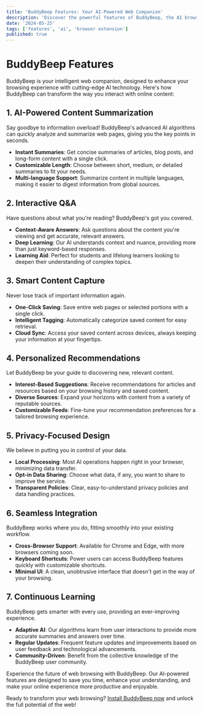 ```yaml
---
title: 'BuddyBeep Features: Your AI-Powered Web Companion'
description: 'Discover the powerful features of BuddyBeep, the AI browser extension that revolutionizes your web browsing experience.'
date: '2024-05-25'
tags: ['features', 'ai', 'browser extension']
published: true
---
```


# BuddyBeep Features

BuddyBeep is your intelligent web companion, designed to enhance your browsing experience with cutting-edge AI technology. Here's how BuddyBeep can transform the way you interact with online content:

## 1. AI-Powered Content Summarization

Say goodbye to information overload! BuddyBeep's advanced AI algorithms can quickly analyze and summarize web pages, giving you the key points in seconds.

- **Instant Summaries**: Get concise summaries of articles, blog posts, and long-form content with a single click.
- **Customizable Length**: Choose between short, medium, or detailed summaries to fit your needs.
- **Multi-language Support**: Summarize content in multiple languages, making it easier to digest information from global sources.

## 2. Interactive Q&A

Have questions about what you're reading? BuddyBeep's got you covered.

- **Context-Aware Answers**: Ask questions about the content you're viewing and get accurate, relevant answers.
- **Deep Learning**: Our AI understands context and nuance, providing more than just keyword-based responses.
- **Learning Aid**: Perfect for students and lifelong learners looking to deepen their understanding of complex topics.

## 3. Smart Content Capture

Never lose track of important information again.

- **One-Click Saving**: Save entire web pages or selected portions with a single click.
- **Intelligent Tagging**: Automatically categorize saved content for easy retrieval.
- **Cloud Sync**: Access your saved content across devices, always keeping your information at your fingertips.

## 4. Personalized Recommendations

Let BuddyBeep be your guide to discovering new, relevant content.

- **Interest-Based Suggestions**: Receive recommendations for articles and resources based on your browsing history and saved content.
- **Diverse Sources**: Expand your horizons with content from a variety of reputable sources.
- **Customizable Feeds**: Fine-tune your recommendation preferences for a tailored browsing experience.

## 5. Privacy-Focused Design

We believe in putting you in control of your data.

- **Local Processing**: Most AI operations happen right in your browser, minimizing data transfer.
- **Opt-in Data Sharing**: Choose what data, if any, you want to share to improve the service.
- **Transparent Policies**: Clear, easy-to-understand privacy policies and data handling practices.

## 6. Seamless Integration

BuddyBeep works where you do, fitting smoothly into your existing workflow.

- **Cross-Browser Support**: Available for Chrome and Edge, with more browsers coming soon.
- **Keyboard Shortcuts**: Power users can access BuddyBeep features quickly with customizable shortcuts.
- **Minimal UI**: A clean, unobtrusive interface that doesn't get in the way of your browsing.

## 7. Continuous Learning

BuddyBeep gets smarter with every use, providing an ever-improving experience.

- **Adaptive AI**: Our algorithms learn from user interactions to provide more accurate summaries and answers over time.
- **Regular Updates**: Frequent feature updates and improvements based on user feedback and technological advancements.
- **Community-Driven**: Benefit from the collective knowledge of the BuddyBeep user community.

Experience the future of web browsing with BuddyBeep. Our AI-powered features are designed to save you time, enhance your understanding, and make your online experience more productive and enjoyable.

Ready to transform your web browsing? [Install BuddyBeep now](/blog/download-instructions) and unlock the full potential of the web!
